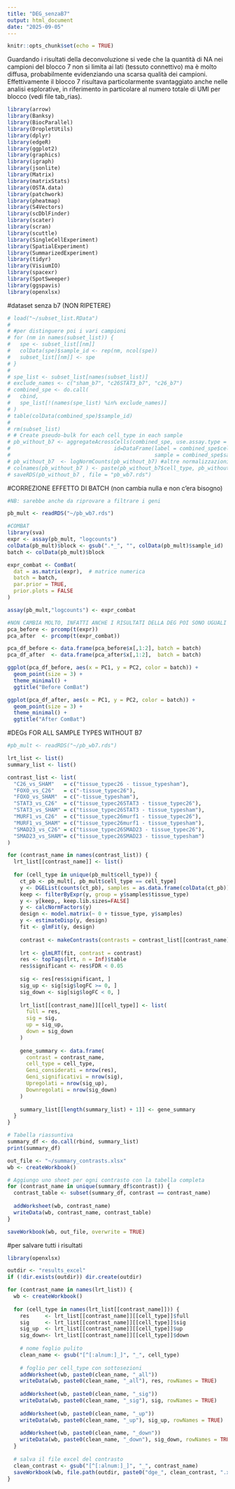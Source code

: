 ```yaml
---
title: "DEG_senzaB7"
output: html_document
date: "2025-09-05"
---
```


```r
knitr::opts_chunk$set(echo = TRUE)
```

Guardando i risultati della deconvoluzione si vede che la quantità di NA nei campioni del blocco 7
non si limita ai lati (tessuto connettivo) ma è molto diffusa, 
probabilmente evidenziando una scarsa qualità dei campioni. Effettivamente il blocco 7
risultava particolarmente svantaggiato anche nelle analisi esplorative, in riferimento
in particolare al numero totale di UMI per blocco (vedi file tab_rias).

```r
library(arrow)
library(Banksy)
library(BiocParallel)
library(DropletUtils)
library(dplyr)
library(edgeR)
library(ggplot2)
library(graphics)
library(igraph)
library(jsonlite)
library(Matrix)
library(matrixStats)
library(OSTA.data)
library(patchwork)
library(pheatmap)
library(S4Vectors)
library(scDblFinder)
library(scater)
library(scran)
library(scuttle)
library(SingleCellExperiment)
library(SpatialExperiment)
library(SummarizedExperiment)
library(tidyr)
library(VisiumIO)
library(spacexr)
library(SpotSweeper)
library(ggspavis)
library(openxlsx)
```

#dataset senza b7 (NON RIPETERE)
```r
# load("~/subset_list.RData")
# 
# #per distinguere poi i vari campioni
# for (nm in names(subset_list)) {
#   spe <- subset_list[[nm]]
#   colData(spe)$sample_id <- rep(nm, ncol(spe))  
#   subset_list[[nm]] <- spe
# }
# 
# spe_list <- subset_list[names(subset_list)]
# exclude_names <- c("sham_b7", "c26STAT3_b7", "c26_b7")
# combined_spe <- do.call(
#   cbind, 
#   spe_list[!(names(spe_list) %in% exclude_names)]
# )
# table(colData(combined_spe)$sample_id)
# 
# rm(subset_list)
# # Create pseudo-bulk for each cell_type in each sample
# pb_without_b7 <- aggregateAcrossCells(combined_spe, use.assay.type = "counts", 
#                                 id=DataFrame(label = combined_spe$cell_type,
#                                              sample = combined_spe$sample_id))
# pb_without_b7  <- logNormCounts(pb_without_b7) #altre normalizzazioni?
# colnames(pb_without_b7 ) <- paste(pb_without_b7$cell_type, pb_without_b7$sample_id, sep = "_")
# saveRDS(pb_without_b7 , file = "pb_wb7.rds")

```


#CORREZIONE EFFETTO DI BATCH (non cambia nulla e non c'era bisogno)
```r

#NB: sarebbe anche da riprovare a filtrare i geni

pb_mult <- readRDS("~/pb_wb7.rds")

#COMBAT
library(sva)
expr <- assay(pb_mult, "logcounts") 
colData(pb_mult)$block <- gsub(".*_", "", colData(pb_mult)$sample_id)
batch <- colData(pb_mult)$block

expr_combat <- ComBat(
  dat = as.matrix(expr),  # matrice numerica
  batch = batch,
  par.prior = TRUE,
  prior.plots = FALSE
)

assay(pb_mult,"logcounts") <- expr_combat

#NON CAMBIA MOLTO, INFATTI ANCHE I RISULTATI DELLA DEG POI SONO UGUALI
pca_before <- prcomp(t(expr))
pca_after  <- prcomp(t(expr_combat))

pca_df_before <- data.frame(pca_before$x[,1:2], batch = batch)
pca_df_after  <- data.frame(pca_after$x[,1:2],  batch = batch)

ggplot(pca_df_before, aes(x = PC1, y = PC2, color = batch)) +
  geom_point(size = 3) +
  theme_minimal() +
  ggtitle("Before ComBat")

ggplot(pca_df_after, aes(x = PC1, y = PC2, color = batch)) +
  geom_point(size = 3) +
  theme_minimal() +
  ggtitle("After ComBat")

```

#DEGs FOR ALL SAMPLE TYPES WITHOUT B7
```r
#pb_mult <- readRDS("~/pb_wb7.rds")

lrt_list <- list()
summary_list <- list()

contrast_list <- list(
  "C26_vs_SHAM"   = c("tissue_typec26 - tissue_typesham"),
  "FOXO_vs_C26"   = c("-tissue_typec26"),
  "FOXO_vs_SHAM"  = c("-tissue_typesham"),
  "STAT3_vs_C26"  = c("tissue_typec26STAT3 - tissue_typec26"),
  "STAT3_vs_SHAM" = c("tissue_typec26STAT3 - tissue_typesham"),
  "MURF1_vs_C26"  = c("tissue_typec26murf1 - tissue_typec26"),
  "MURF1_vs_SHAM" = c("tissue_typec26murf1 - tissue_typesham"),
  "SMAD23_vs_C26" = c("tissue_typec26SMAD23 - tissue_typec26"),
  "SMAD23_vs_SHAM"= c("tissue_typec26SMAD23 - tissue_typesham")
)

for (contrast_name in names(contrast_list)) {
  lrt_list[[contrast_name]] <- list()
  
  for (cell_type in unique(pb_mult$cell_type)) {
    ct_pb <- pb_mult[, pb_mult$cell_type == cell_type]
    y <- DGEList(counts(ct_pb), samples = as.data.frame(colData(ct_pb)))
    keep <- filterByExpr(y, group = y$samples$tissue_type)
    y <- y[keep,, keep.lib.sizes=FALSE]
    y <- calcNormFactors(y) 
    design <- model.matrix(~ 0 + tissue_type, y$samples)
    y <- estimateDisp(y, design)
    fit <- glmFit(y, design)
    
    contrast <- makeContrasts(contrasts = contrast_list[[contrast_name]], levels = design)
    
    lrt <- glmLRT(fit, contrast = contrast)
    res <- topTags(lrt, n = Inf)$table
    res$significant <- res$FDR < 0.05
    
    sig <- res[res$significant, ]
    sig_up <- sig[sig$logFC >= 0, ]
    sig_down <- sig[sig$logFC < 0, ]
    
    lrt_list[[contrast_name]][[cell_type]] <- list(
      full = res,
      sig = sig,
      up = sig_up,
      down = sig_down
    )
    
    gene_summary <- data.frame(
      contrast = contrast_name,
      cell_type = cell_type,
      Geni_considerati = nrow(res),
      Geni_significativi = nrow(sig),
      Upregolati = nrow(sig_up),
      Downregolati = nrow(sig_down)
    )
    
    summary_list[[length(summary_list) + 1]] <- gene_summary
  }
}

# Tabella riassuntiva
summary_df <- do.call(rbind, summary_list)
print(summary_df)

out_file <- "~/summary_contrasts.xlsx"
wb <- createWorkbook()

# Aggiungo uno sheet per ogni contrasto con la tabella completa
for (contrast_name in unique(summary_df$contrast)) {
  contrast_table <- subset(summary_df, contrast == contrast_name)
  
  addWorksheet(wb, contrast_name)
  writeData(wb, contrast_name, contrast_table)
}

saveWorkbook(wb, out_file, overwrite = TRUE)


```
#per salvare tutti i risultati
```r
library(openxlsx)

outdir <- "results_excel"
if (!dir.exists(outdir)) dir.create(outdir)

for (contrast_name in names(lrt_list)) {
  wb <- createWorkbook()
  
  for (cell_type in names(lrt_list[[contrast_name]])) {
    res     <- lrt_list[[contrast_name]][[cell_type]]$full
    sig     <- lrt_list[[contrast_name]][[cell_type]]$sig
    sig_up  <- lrt_list[[contrast_name]][[cell_type]]$up
    sig_down<- lrt_list[[contrast_name]][[cell_type]]$down
    
    # nome foglio pulito
    clean_name <- gsub("[^[:alnum:]_]", "_", cell_type)
    
    # foglio per cell_type con sottosezioni
    addWorksheet(wb, paste0(clean_name, "_all"))
    writeData(wb, paste0(clean_name, "_all"), res, rowNames = TRUE)
    
    addWorksheet(wb, paste0(clean_name, "_sig"))
    writeData(wb, paste0(clean_name, "_sig"), sig, rowNames = TRUE)
    
    addWorksheet(wb, paste0(clean_name, "_up"))
    writeData(wb, paste0(clean_name, "_up"), sig_up, rowNames = TRUE)
    
    addWorksheet(wb, paste0(clean_name, "_down"))
    writeData(wb, paste0(clean_name, "_down"), sig_down, rowNames = TRUE)
  }
  
  # salva il file excel del contrasto
  clean_contrast <- gsub("[^[:alnum:]_]", "_", contrast_name)
  saveWorkbook(wb, file.path(outdir, paste0("dge_", clean_contrast, ".xlsx")), overwrite = TRUE)
}

```


